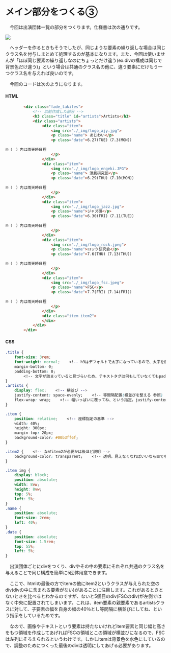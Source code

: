 #   メイン部分をつくる③
　今回は出演団体一覧の部分をつくります。仕様書は次の通りです。


![](./assets/20-goal.jpg)

　ヘッダーを作るときもそうでしたが、同じような要素の繰り返しな場合は同じクラス名を付与しまとめて処理するのが基本になります。また、今回は使いませんが「ほぼ同じ要素の繰り返しなのにちょっとだけ違う(ex.divの構成は同じで背景色だけ違う)」という場合は共通のクラス名の他に、違う要素にだけもう一つクラス名を与えれば良いのです。


　今回のコードは次のようになります。
####    HTML
```html
        <div class="fade_takifes">
            <!-- 以前作成した部分 -->
            <h3 class="title" id="artists">Artists</h3>
            <div class="artists">
                <div class="item">
                    <img src="./_img/logo_ajy.jpg">
                    <p class="name"> あじわい</p>
                    <p class="date">6.27(TUE)（7.3(MON)）
                        
※（　）内は雨天時日程
                    </p>
                </div>
                <div class="item">
                    <img src="./_img/logo_engeki.JPG">
                    <p class="name"> 演劇研究部</p>
                    <p class="date">6.29(THU)（7.10(MON)）
                        
※（　）内は雨天時日程
                    </p>
                </div>
                <div class="item">
                    <img src="./_img/logo_jazz.jpg">
                    <p class="name">ジャズ研</p>
                    <p class="date">6.30(FRI)（7.11(TUE)）
                        
※（　）内は雨天時日程
                    </p>
                </div>
                <div class="item">
                    <img src="./_img/logo_rock.jpeg">
                    <p class="name">ロック研究会</p>
                    <p class="date">7.6(THU)（7.13(THU)）
                        
※（　）内は雨天時日程
                    </p>
                </div>
                <div class="item">
                    <img src="./_img/logo_fsc.jpeg">
                    <p class="name">FSC</p>
                    <p class="date">7.7(FRI)（7.14(FRI)）
                        
※（　）内は雨天時日程
                    </p>
                </div>
                <div class="item item2">
                </div>
            </div>
        </div>
```
####    CSS
```css
.title {
    font-size: 3rem;
    font-weight: normal;    <!-- h3はデフォルトで太字になっているので、太字を解除 -->
    margin-bottom: 0;
    padding-bottom: 0;
        <!-- 文字が詰まっていると見づらいため、テキストタグは何もしていなくてもpaddingやmarginが取られています。そこで変に余白が空いてしまうので0にしました。この辺は好みとデザインです。 -->
}
.artists {
    display: flex;    <!-- 横並び -->
    justify-content: space-evenly;    <!-- 等間隔配置(横並びを整える 参照) -->
    flex-wrap: wrap;    <!-- 幅いっぱいに覆ってね、という指定。justify-contentとセットだと思っておけば大丈夫 -->
}

.item {
    position: relative;    <!-- 座標指定の基準 -->
    width: 40%;
    height: 300px;
    margin-top: 20px;
    background-color: #00b3ff6f;
}

.item2 {    <!-- なぜitem2が必要かは後ほど説明 -->
    background-color: transparent;    <!-- 透明。見えなくなればいいなら白でも良いが、ページ全体に背景色やパターンをつける可能性が0ではなかったため透明にした。 -->
}

.item img {
    display: block;
    position: absolute;
    width: 8vw;
    height: 8vw;
    top: 5%;
    left: 5%;
}
.name {
    position: absolute;
    font-size: 2rem;
    left: 40%;
}
.date {
    position: absolute;
    font-size: 1.5rem;
    top: 55%;
    left: 5%;
}
```
　出演団体ごとにdivをつくり、divやその中の要素にそれぞれ共通のクラス名を与えることで同じ構成を簡単に5団体用意できます。

　ここで、htmlの最後の方でitemの他にitem2というクラスが与えられた空のdiv(divの中に含まれる要素がない)があることに注目します。これがあるときとないときを比べるとわかるのですが、ないと5個目のdiv(FSCのdiv)が左側ではなく中央に配置されてしまいます。これは、item要素の親要素であるartistsクラスに対して、子要素の幅を自身の幅の40％とし等間隔に横並びにしてね、という指示をしているためです。

　なので、画像やテキストという要素は持たないけれどitem要素と同じ幅と高さをもつ領域を作成してあげればFSCの領域とこの領域が横並びになるので、FSCは左列にそろえられるというわけです。しかしitemは背景色を水色にしているので、調整のためにつくった最後のdivは透明にしてあげる必要があります。
